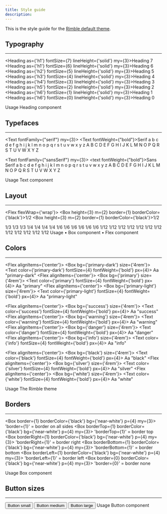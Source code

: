 ```yaml
---
title: Style guide
description:
---
```



This is the style guide for the [Rimble default theme](/components/rimble-ui/rimble-theme).

## Typography

---

<Heading as={'h1'} fontSize={7} lineHeight={'solid'} my={3}>Heading 7</Heading>
<Heading as={'h1'} fontSize={6} lineHeight={'solid'} my={3}>Heading 6</Heading>
<Heading as={'h2'} fontSize={5} lineHeight={'solid'} my={3}>Heading 5</Heading>
<Heading as={'h3'} fontSize={4} lineHeight={'solid'} my={3}>Heading 4</Heading>
<Heading as={'h4'} fontSize={3} lineHeight={'solid'} my={3}>Heading 3</Heading>
<Heading as={'h5'} fontSize={2} lineHeight={'solid'} my={3}>Heading 2</Heading>
<Heading as={'h6'} fontSize={1} lineHeight={'solid'} my={3}>Heading 1</Heading>
<Heading as={'h6'} fontSize={0} lineHeight={'solid'} my={3}>Heading 0</Heading>

<Box my={4}>
  <Heading as={"h4"} fontSize={3}>
    Usage
  </Heading>

  <Link fontSize={2} href="/components/rimble-ui/Heading">
    Heading component
  </Link>
</Box>

## Typefaces

---

<Text fontFamily={"serif"} my={3}>
  <Text fontWeight={"bold"}>Serif</Text>
  <Box>a b c d e f g h i j k l m n o p q r s t u v w x y z</Box>
  <Box>A B C D E F G H I J K L M N O P Q R S T U V W X Y Z</Box>
</Text>

<Text fontFamily={"sansSerif"} my={3}>
  <text fontWeight={"bold"}>Sans Serif</text>
  <Box>a b c d e f g h i j k l m n o p q r s t u v w x y z</Box>
  <Box>A B C D E F G H I J K L M N O P Q R S T U V W X Y Z</Box>
</Text>

<Box my={4}>
  <Heading as={"h4"} fontSize={3}>
    Usage
  </Heading>
  <Link fontSize={2} href="/components/rimble-ui/Text">
    Text component
  </Link>
</Box>

## Layout

---

<Flex flexWrap={'wrap'}>
  <Box width={1/2}>
    <Box height={3} m={2} border={1} borderColor={'black'}>1/2</Box>
  </Box>
  <Box width={1/2}>
    <Box height={3} m={2} border={1} borderColor={'black'}>1/2</Box>
  </Box>

  <Box width={1/3}>
    <Box height={3} m={2} border={1} borderColor={'black'}>1/3</Box>
  </Box>
  <Box width={1/3}>
    <Box height={3} m={2} border={1} borderColor={'black'}>1/3</Box>
  </Box>
  <Box width={1/3}>
    <Box height={3} m={2} border={1} borderColor={'black'}>1/3</Box>
  </Box>

  <Box width={1/4}>
    <Box height={3} m={2} border={1} borderColor={'black'}>1/4</Box>
  </Box>
  <Box width={1/4}>
    <Box height={3} m={2} border={1} borderColor={'black'}>1/4</Box>
  </Box>
  <Box width={1/4}>
    <Box height={3} m={2} border={1} borderColor={'black'}>1/4</Box>
  </Box>
  <Box width={1/4}>
    <Box height={3} m={2} border={1} borderColor={'black'}>1/4</Box>
  </Box>

  <Box width={1/6}>
    <Box height={3} m={2} border={1} borderColor={'black'}>1/6</Box>
  </Box>
  <Box width={1/6}>
    <Box height={3} m={2} border={1} borderColor={'black'}>1/6</Box>
  </Box>
  <Box width={1/6}>
    <Box height={3} m={2} border={1} borderColor={'black'}>1/6</Box>
  </Box>
  <Box width={1/6}>
    <Box height={3} m={2} border={1} borderColor={'black'}>1/6</Box>
  </Box>
  <Box width={1/6}>
    <Box height={3} m={2} border={1} borderColor={'black'}>1/6</Box>
  </Box>
  <Box width={1/6}>
    <Box height={3} m={2} border={1} borderColor={'black'}>1/6</Box>
  </Box>

  <Box width={1/12}>
    <Box height={3} m={2} border={1} borderColor={'black'}>1/12</Box>
  </Box>
  <Box width={1/12}>
    <Box height={3} m={2} border={1} borderColor={'black'}>1/12</Box>
  </Box>
  <Box width={1/12}>
    <Box height={3} m={2} border={1} borderColor={'black'}>1/12</Box>
  </Box>
  <Box width={1/12}>
    <Box height={3} m={2} border={1} borderColor={'black'}>1/12</Box>
  </Box>
  <Box width={1/12}>
    <Box height={3} m={2} border={1} borderColor={'black'}>1/12</Box>
  </Box>
  <Box width={1/12}>
    <Box height={3} m={2} border={1} borderColor={'black'}>1/12</Box>
  </Box>
  <Box width={1/12}>
    <Box height={3} m={2} border={1} borderColor={'black'}>1/12</Box>
  </Box>
  <Box width={1/12}>
    <Box height={3} m={2} border={1} borderColor={'black'}>1/12</Box>
  </Box>
  <Box width={1/12}>
    <Box height={3} m={2} border={1} borderColor={'black'}>1/12</Box>
  </Box>
  <Box width={1/12}>
    <Box height={3} m={2} border={1} borderColor={'black'}>1/12</Box>
  </Box>
  <Box width={1/12}>
    <Box height={3} m={2} border={1} borderColor={'black'}>1/12</Box>
  </Box>
  <Box width={1/12}>
    <Box height={3} m={2} border={1} borderColor={'black'}>1/12</Box>
  </Box>

</Flex>

<Box my={4}>
  <Heading as={"h4"} fontSize={3}>
    Usage
  </Heading>
  <Box>
    <Link fontSize={2} href="/components/rimble-ui/Box">
      • Box component
    </Link>
  </Box>
  <Box>
    <Link fontSize={2} href="/components/rimble-ui/Flex">
      • Flex component
    </Link>
  </Box>
</Box>

## Colors

---

<Flex alignItems={'center'}>
  <Box bg={'primary-dark'} size={'4rem'}></Box>
  <Text color={'primary-dark'} fontSize={4} fontWeight={'bold'} px={4}>
    Aa
  </Text>
  <Text>
    "primary-dark"
  </Text>
</Flex>
<Flex alignItems={'center'}>
  <Box bg={'primary'} size={'4rem'}></Box>
  <Text color={'primary'} fontSize={4} fontWeight={'bold'} px={4}>
    Aa
  </Text>
  <Text>
    "primary"
  </Text>
</Flex>
<Flex alignItems={'center'}>
  <Box bg={'primary-light'} size={'4rem'}></Box>
  <Text color={'primary-light'} fontSize={4} fontWeight={'bold'} px={4}>
    Aa
  </Text>
  <Text>
    "primary-light"
  </Text>
</Flex>

<Flex alignItems={'center'}>
  <Box bg={'success'} size={'4rem'}></Box>
  <Text color={'success'} fontSize={4} fontWeight={'bold'} px={4}>
    Aa
  </Text>
  <Text>
    "success"
  </Text>
</Flex>
<Flex alignItems={'center'}>
  <Box bg={'warning'} size={'4rem'}></Box>
  <Text color={'warning'} fontSize={4} fontWeight={'bold'} px={4}>
    Aa
  </Text>
  <Text>
    "warning"
  </Text>
</Flex>
<Flex alignItems={'center'}>
  <Box bg={'danger'} size={'4rem'}></Box>
  <Text color={'danger'} fontSize={4} fontWeight={'bold'} px={4}>
    Aa
  </Text>
  <Text>
    "danger"
  </Text>
</Flex>
<Flex alignItems={'center'}>
  <Box bg={'info'} size={'4rem'}></Box>
  <Text color={'info'} fontSize={4} fontWeight={'bold'} px={4}>
    Aa
  </Text>
  <Text>
    "info"
  </Text>
</Flex>

<Flex alignItems={'center'}>
  <Box bg={'black'} size={'4rem'}></Box>
  <Text color={'black'} fontSize={4} fontWeight={'bold'} px={4}>
    Aa
  </Text>
  <Text>
    "black"
  </Text>
</Flex>
<Flex alignItems={'center'}>
  <Box bg={'silver'} size={'4rem'}></Box>
  <Text color={'silver'} fontSize={4} fontWeight={'bold'} px={4}>
    Aa
  </Text>
  <Text>
    "silver"
  </Text>
</Flex>
<Flex alignItems={'center'}>
  <Box bg={'white'} size={'4rem'}></Box>
  <Text color={'white'} fontSize={4} fontWeight={'bold'} px={4}>
    Aa
  </Text>
  <Text>
    "white"
  </Text>
</Flex>

<Box my={4}>
  <Heading as={"h4"} fontSize={3}>
    Usage
  </Heading>
  <Link fontSize={2} href="/components/rimble-ui/rimble-theme">
    The Rimble theme
  </Link>
</Box>

## Borders

---

<Box border={1} borderColor={'black'} bg={'near-white'} p={4} my={3}>
  'border={1}' = border on all sides
</Box>
<Box borderTop={1} borderColor={'black'} bg={'near-white'} p={4} my={3}>
  'borderTop={1}' = border top
</Box>
<Box borderRight={1} borderColor={'black'} bg={'near-white'} p={4} my={3}>
  'borderRight={1}' = border right
</Box>
<Box borderBottom={1} borderColor={'black'} bg={'near-white'} p={4} my={3}>
   'borderBottom={1}' = border bottom
</Box>
<Box borderLeft={1} borderColor={'black'} bg={'near-white'} p={4} my={3}>
  'borderLeft={1}' = border left
</Box>
<Box border={0} borderColor={'black'} bg={'near-white'} p={4} my={3}>
  'border={0}' = border none
</Box>

<Box my={4}>
  <Heading as={"h4"} fontSize={3}>
    Usage
  </Heading>
  <Link fontSize={2} href="/components/rimble-ui/Box">
    Box component
  </Link>
</Box>

## Button sizes

---

<Flex>
  <Box width={1 / 2} mb={1}>
    <Button size="small">Button small</Button>
  </Box>
  <Box width={1 / 2}></Box>
</Flex>

<Box mb={1}>
  <Button size="medium">Button medium</Button>
</Box>

<Box mb={1}>
  <Button size="large">Button large</Button>
</Box>

<Box my={4}>
  <Heading as={"h4"} fontSize={3}>
    Usage
  </Heading>
  <Link fontSize={2} href="/components/rimble-ui/Button">
    Button component
  </Link>
</Box>
